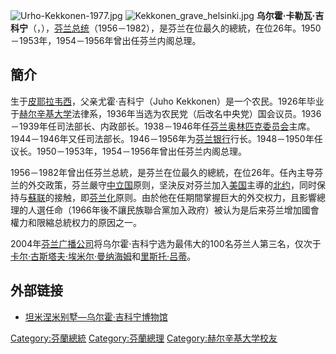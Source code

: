 [[File:Urho-Kekkonen-1977.jpg|thumb]]
[[File:Kekkonen_grave_helsinki.jpg|thumb]]
'''乌尔霍·卡勒瓦·吉科宁'''（{{lang-fi|Urho Kaleva Kekkonen}}，{{bd|1900年|9月3日|1986年|8月31日|catIdx=Kekkonen, Urho}}），[[芬兰总统列表|芬兰总统]]（1956－1982），是芬兰在位最久的總統，在位26年。1950－1953年，1954－1956年曾出任芬兰内阁总理。

== 簡介 ==
生于[[皮耶拉韦西|皮耶拉韦西]]，父亲尤霍·吉科宁（Juho Kekkonen）是一个农民。1926年毕业于[[赫尔辛基大学|赫尔辛基大学]]法律系，1936年当选为农民党（后改名中央党）国会议员。1936－1939年任司法部长、内政部长。1938－1946年任[[芬兰奥林匹克委员会|芬兰奥林匹克委员会]]主席。1944－1946年又任司法部长。1946－1956年为[[芬兰银行|芬兰银行]]行长。1948－1950年任议长。1950－1953年，1954－1956年曾出任芬兰内阁总理。

1956－1982年曾出任芬兰总統，是芬兰在位最久的總統，在位26年。任內主导芬兰的外交政策，芬兰嚴守[[中立国|中立国]]原则，坚決反对芬兰加入[[美国|美国]]主導的[[北约|北约]]，同时保持与[[蘇联|蘇联]]的接触，即[[芬兰化|芬兰化]]原则。由於他在任期間掌握巨大的外交权力，且影響總理的人選任命（1966年後不讓民族聯合黨加入政府）被认为是后来芬兰增加國會權力和限縮总統权力的原因之一。

2004年[[芬兰广播公司|芬兰广播公司]]将乌尔霍·吉科宁选为最伟大的100名芬兰人第三名，仅次于[[卡尔·古斯塔夫·埃米尔·曼纳海姆|卡尔·古斯塔夫·埃米尔·曼纳海姆]]和[[里斯托·吕蒂|里斯托·吕蒂]]。

== 外部链接 ==
{{commons category|Urho Kekkonen|position=left}}
* [http://www.kansallismuseo.fi/en/tamminiemi 坦米涅米别墅—乌尔霍·吉科宁博物馆] {{Wayback|url=http://www.kansallismuseo.fi/en/tamminiemi |date=20201024225548 }} {{en}}

{{start box}}
{{s-before|[[卡尔-奥古斯特·法格霍姆|卡尔-奥古斯特·法格霍姆]]}}
{{s-title|[[芬兰总理列表|芬兰总理]]|1950－1953}}
{{s-after|[[萨卡里·杜米奥雅|萨卡里·杜米奥雅]]}}
{{s-before|[[拉尔夫·约翰·陶格伦|拉尔夫·约翰·陶格伦]]}}
{{s-title|[[芬兰总理列表|芬兰总理]]|1954－1956}}
{{s-after|[[卡尔-奥古斯特·法格霍姆|卡尔-奥古斯特·法格霍姆]]}}
{{s-before|[[尤霍·库斯蒂·巴锡基维|尤霍·库斯蒂·巴锡基维]]}}
{{s-title|[[芬兰总统列表|芬兰总统]]|1956－1982}}
{{s-after|[[毛诺·科伊维斯托|毛诺·科伊维斯托]]}}
{{end box}}

{{芬兰历届总统}}
{{Authority control}}

{{DEFAULTSORT:Kekkonen, Urho}}
[[Category:芬蘭總統|Category:芬蘭總統]]
[[Category:芬蘭總理|Category:芬蘭總理]]
[[Category:赫尔辛基大学校友|Category:赫尔辛基大学校友]]


{{Finland-bio-stub}}
{{Europe-poli-bio-stub}}